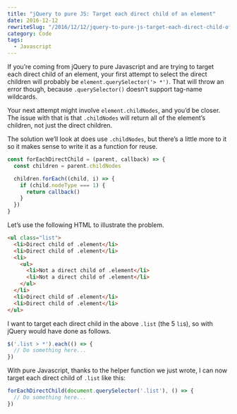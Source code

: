 ```yaml
---
title: "jQuery to pure JS: Target each direct child of an element"
date: 2016-12-12
rewriteSlug: "/2016/12/12/jquery-to-pure-js-target-each-direct-child-of-an-element/"
category: Code
tags:
  - Javascript
---
```


If you’re coming from jQuery to pure Javascript and are trying to target each direct child of an element, your first attempt to select the direct children will probably be `element.querySelector('> *')`. That will throw an error though, because `.querySelector()` doesn’t support tag-name wildcards.

Your next attempt might involve `element.childNodes`, and you’d be closer. The issue with that is that `.childNodes` will return all of the element’s children, not just the direct children.

The solution we’ll look at does use `.childNodes`, but there’s a little more to it so it makes sense to write it as a function for reuse.

```js
const forEachDirectChild = (parent, callback) => {
  const children = parent.childNodes

  children.forEach((child, i) => {
    if (child.nodeType === 1) {
      return callback()
    }
  })
}
```

Let’s use the following HTML to illustrate the problem.

```html
<ul class="list">
  <li>Direct child of .element</li>
  <li>Direct child of .element</li>
  <li>
    <ul>
      <li>Not a direct child of .element</li>
      <li>Not a direct child of .element</li>
    </ul>
  </li>
  <li>Direct child of .element</li>
  <li>Direct child of .element</li>
</ul>
```

I want to target each direct child in the above `.list` (the 5 `li`s), so with jQuery would have done as follows.

```js
$('.list > *').each(() => {
  // Do something here...
})
```

With pure Javascript, thanks to the helper function we just wrote, I can now target each direct child of `.list` like this:

```js
forEachDirectChild(document.querySelector('.list'), () => {
  // Do something here...
})
```
  